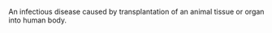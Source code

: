 An infectious disease caused by transplantation of an animal tissue or organ into human body.

{{med-stub}}